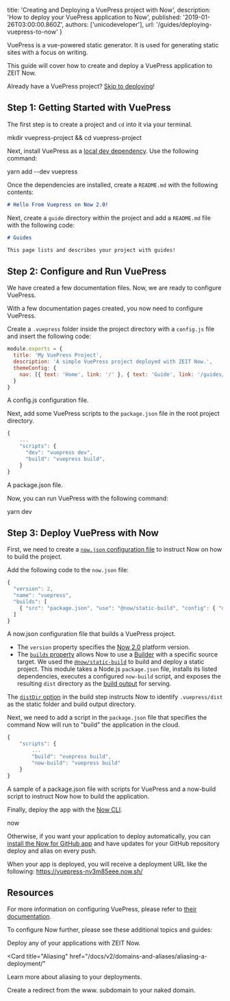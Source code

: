 
  title: 'Creating and Deploying a VuePress project with Now',
  description: 'How to deploy your VuePress application to Now',
  published: '2019-01-26T03:00:00.860Z',
  authors: ['unicodeveloper'],
  url: '/guides/deploying-vuepress-to-now'
}

VuePress is a vue-powered static generator. It is used for generating static sites with a focus on writing.

This guide will cover how to create and deploy a VuePress application to ZEIT Now.

Already have a VuePress project? [Skip to deploying](#step-3:-deploy-vuepress-with-now)!

## Step 1: Getting Started with VuePress

The first step is to create a project and `cd` into it via your terminal.

<TerminalInput>mkdir vuepress-project && cd vuepress-project</TerminalInput>

Next, install VuePress as a [local dev dependency](https://yarnpkg.com/en/docs/usage). Use the following command:

<TerminalInput>yarn add --dev vuepress</TerminalInput>

Once the dependencies are installed, create a `README.md` with the following contents:

```markdown
# Hello From Vuepress on Now 2.0!
```

Next, create a `guide` directory within the project and add a `README.md` file with the following code:

```markdown
# Guides

This page lists and describes your project with guides!
```

## Step 2: Configure and Run VuePress

We have created a few documentation files. Now, we are ready to configure VuePress.

With a few documentation pages created, you now need to configure VuePress.

Create a `.vuepress` folder inside the project directory with a `config.js` file and insert the following code:

```js
module.exports = {
  title: 'My VuePress Project',
  description: 'A simple VuePress project deployed with ZEIT Now.',
  themeConfig: {
    nav: [{ text: 'Home', link: '/' }, { text: 'Guide', link: '/guides/' }]
  }
}
```

<Caption>
  A <InlineCode>config.js</InlineCode> configuration file.
</Caption>

Next, add some VuePress scripts to the `package.json` file in the root project directory.

```js
{
    ...
    "scripts": {
      "dev": "vuepress dev",
      "build": "vuepress build",
    }
}
```

<Caption>
  A <InlineCode>package.json</InlineCode> file.
</Caption>

Now, you can run VuePress with the following command:

<TerminalInput>yarn dev</TerminalInput>

## Step 3: Deploy VuePress with Now

First, we need to create a [`now.json` configuration file](/docs/v2/deployments/configuration) to instruct Now on how to build the project.

Add the following code to the `now.json` file:

```js
{
  "version": 2,
  "name": "vuepress",
  "builds": [
    { "src": "package.json", "use": "@now/static-build", "config": { "distDir": ".vuepress/dist" } }
  ]
}
```

<Caption>
  A <InlineCode>now.json</InlineCode> configuration file that builds a VuePress
  project.
</Caption>

- The `version` property specifies the [Now 2.0](/now) platform version.
- The [`builds` property](/docs/v2/deployments/builds) allows Now to use a [Builder](/docs/v2/deployments/builders/overview/) with a specific source target. We used the [`@now/static-build`](/docs/v2/deployments/official-builders/static-build-now-static-build/) to build and deploy a static project. This module takes a Node.js `package.json` file, installs its listed dependencies, executes a configured `now-build` script, and exposes the resulting `dist` directory as the [build output](/docs/v2/deployments/builds/#sources-and-outputs) for serving.

The [`distDir` option](/docs/v2/deployments/official-builders/static-build-now-static-build/#configuring-the-dist-directory) in the build step instructs Now to identify `.vuepress/dist` as the static folder and build output directory.

Next, we need to add a script in the `package.json` file that specifies the command Now will run to "build" the application in the cloud.

```js
{
    "scripts": {
        ...
        "build": "vuepress build",
        "now-build": "vuepress build"
    }
}
```

<Caption>
  A sample of a <InlineCode>package.json</InlineCode> file with scripts for
  VuePress and a <InlineCode>now-build</InlineCode> script to instruct Now how
  to build the application.
</Caption>

Finally, deploy the app with the [Now CLI](/docs/v2/getting-started/installation#now-cli).

<TerminalInput>now</TerminalInput>

Otherwise, if you want your application to deploy automatically, you can [install the Now for GitHub app](/docs/v2/integrations/now-for-github/) and have updates for your GitHub repository deploy and alias on every push.

When your app is deployed, you will receive a deployment URL like the following: https://vuepress-nv3m85eee.now.sh/

## Resources

For more information on configuring VuePress, please refer to [their documentation](https://vuepress.vuejs.org/guide/).

To configure Now further, please see these additional topics and guides:

<Card title="Deploying Basics" href="/docs/v2/deployments/basics">
  Deploy any of your applications with ZEIT Now.
</Card>

<Card
  title="Aliasing"
  href="/docs/v2/domains-and-aliases/aliasing-a-deployment/"
>
  Learn more about aliasing to your deployments.
</Card>

<Card title="www. Redirect" href="/guides/redirect-from-www">
  Create a redirect from the www. subdomain to your naked domain.
</Card>


